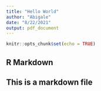 ```yaml
---
title: "Hello World"
author: "Abigale"
date: "8/22/2021"
output: pdf_document
---
```


```r
knitr::opts_chunk$set(echo = TRUE)
```

## R Markdown

## This is a markdown file

